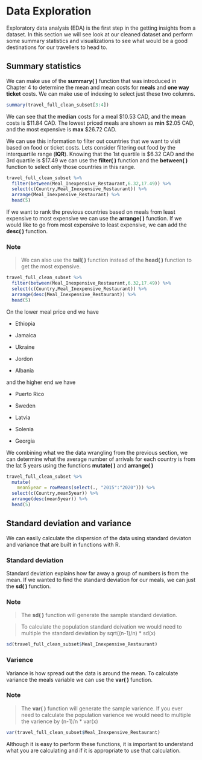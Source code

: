 # Data Exploration

Exploratory data analysis (EDA) is the first step in the getting insights from a dataset. In this section we will see look at our cleaned dataset and perform some summary statistics and visualizations to see what would be a good destinations for our travellers to head to. 

## Summary statistics

We can make use of the **summary( )** function that was introduced in Chapter 4 to determine the mean and mean costs for **meals** and **one way ticket** costs. We can make use of indexing to select just these two columns. 

```r
summary(travel_full_clean_subset[3:4])
```
We can see that the **median** costs for a meal \$10.53 CAD, and the **mean** costs is \$11.84 CAD. The lowest priced meals are shown as **min** \$2.05 CAD, and the most expensive is **max** \$26.72 CAD. 

We can use this information to filter out countries that we want to visit based on food or ticket costs. Lets consider filtering out food by the interquartile range (**IQR**). Knowing that the 1st quartile is \$6.32 CAD and the 3rd quartile is \$17.49 we can use the **filter( )** function and the **between( )** function to select only those countries in this range.

```r
travel_full_clean_subset %>%
  filter(between(Meal_Inexpensive_Restaurant,6.32,17.49)) %>%
  select(c(Country,Meal_Inexpensive_Restaurant)) %>%
  arrange(Meal_Inexpensive_Restaurant) %>%
  head(5)
```

If we want to rank the previous countries based on meals from least expensive to most expensive we can use the **arrange( )** function. If we would like to go from most expensive to least expensive, we can add the **desc( )** function. 

<h3> Note </h3>

> We can also use the **tail( )** function instead of the **head( )** function to get the most expensive.


```r
travel_full_clean_subset %>%
  filter(between(Meal_Inexpensive_Restaurant,6.32,17.49)) %>%
  select(c(Country,Meal_Inexpensive_Restaurant)) %>%
  arrange(desc(Meal_Inexpensive_Restaurant)) %>%
  head(5)
```

On the lower meal price end we have 

* Ethiopia
 
* Jamaica

* Ukraine

* Jordon

* Albania


and the higher end we have 

* Puerto Rico

* Sweden

* Latvia

* Solenia

* Georgia

We combining what we the data wrangling from the previous section, we can determine what the average number of arrivals for each country is from the lat 5 years using the functions **mutate( )** and **arrange( )**
```r
travel_full_clean_subset %>%
  mutate(
    mean5year = rowMeans(select(., "2015":"2020"))) %>%
  select(c(Country,mean5year)) %>%
  arrange(desc(mean5year)) %>%
  head(5)

```

## Standard deviation and variance 

We can easily calculate the dispersion of the data using standard deviaton and variance that are built in functions with R. 

### Standard deviation 

Standard deviation explains how far away a group of numbers is from the mean. If we wanted to find the standard deviation for our meals, we can just the **sd( )** function.

<h3> Note </h3>

> The **sd( )** function will generate the sample standard deviation. 

> To calculate the population standard deivation we would need to multiple the standard deviation by sqrt((n-1)/n) * sd(x)

```r
sd(travel_full_clean_subset$Meal_Inexpensive_Restaurant)
```

### Varience 

Variance is how spread out the data is around the mean. To calculate variance the meals variable we can use the **var( )** function. 

<h3> Note </h3>

> The **var( )** function will generate the sample varience. 
> If you ever need to calculate the population varience we would need to multiple the varience by (n-1)/n * var(x)

```r
var(travel_full_clean_subset$Meal_Inexpensive_Restaurant)
```

Although it is easy to perform these functions, it is important to understand what you are calculating and if it is appropriate to use that calculation. 

